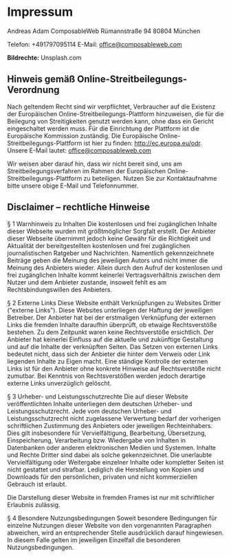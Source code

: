 # Impressum

Andreas Adam
ComposableWeb
Rümannstraße 94
80804 München

Telefon: +491797095114
E-Mail: office@composableweb.com

**Bildrechte:**
Unsplash.com

## Hinweis gemäß Online-Streitbeilegungs-Verordnung

Nach geltendem Recht sind wir verpflichtet, Verbraucher auf die Existenz der Europäischen Online-Streitbeilegungs-Plattform hinzuweisen, die für die Beilegung von Streitigkeiten genutzt werden kann, ohne dass ein Gericht eingeschaltet werden muss. Für die Einrichtung der Plattform ist die Europäische Kommission zuständig. Die Europäische Online-Streitbeilegungs-Plattform ist hier zu finden: http://ec.europa.eu/odr. Unsere E-Mail lautet: office@composableweb.com

Wir weisen aber darauf hin, dass wir nicht bereit sind, uns am Streitbeilegungsverfahren im Rahmen der Europäischen Online-Streitbeilegungs-Plattform zu beteiligen. Nutzen Sie zur Kontaktaufnahme bitte unsere obige E-Mail und Telefonnummer.

## Disclaimer – rechtliche Hinweise

§ 1 Warnhinweis zu Inhalten
Die kostenlosen und frei zugänglichen Inhalte dieser Webseite wurden mit größtmöglicher Sorgfalt erstellt. Der Anbieter dieser Webseite übernimmt jedoch keine Gewähr für die Richtigkeit und Aktualität der bereitgestellten kostenlosen und frei zugänglichen journalistischen Ratgeber und Nachrichten. Namentlich gekennzeichnete Beiträge geben die Meinung des jeweiligen Autors und nicht immer die Meinung des Anbieters wieder. Allein durch den Aufruf der kostenlosen und frei zugänglichen Inhalte kommt keinerlei Vertragsverhältnis zwischen dem Nutzer und dem Anbieter zustande, insoweit fehlt es am Rechtsbindungswillen des Anbieters.

§ 2 Externe Links
Diese Website enthält Verknüpfungen zu Websites Dritter ("externe Links"). Diese Websites unterliegen der Haftung der jeweiligen Betreiber. Der Anbieter hat bei der erstmaligen Verknüpfung der externen Links die fremden Inhalte daraufhin überprüft, ob etwaige Rechtsverstöße bestehen. Zu dem Zeitpunkt waren keine Rechtsverstöße ersichtlich. Der Anbieter hat keinerlei Einfluss auf die aktuelle und zukünftige Gestaltung und auf die Inhalte der verknüpften Seiten. Das Setzen von externen Links bedeutet nicht, dass sich der Anbieter die hinter dem Verweis oder Link liegenden Inhalte zu Eigen macht. Eine ständige Kontrolle der externen Links ist für den Anbieter ohne konkrete Hinweise auf Rechtsverstöße nicht zumutbar. Bei Kenntnis von Rechtsverstößen werden jedoch derartige externe Links unverzüglich gelöscht.

§ 3 Urheber- und Leistungsschutzrechte
Die auf dieser Website veröffentlichten Inhalte unterliegen dem deutschen Urheber- und Leistungsschutzrecht. Jede vom deutschen Urheber- und Leistungsschutzrecht nicht zugelassene Verwertung bedarf der vorherigen schriftlichen Zustimmung des Anbieters oder jeweiligen Rechteinhabers. Dies gilt insbesondere für Vervielfältigung, Bearbeitung, Übersetzung, Einspeicherung, Verarbeitung bzw. Wiedergabe von Inhalten in Datenbanken oder anderen elektronischen Medien und Systemen. Inhalte und Rechte Dritter sind dabei als solche gekennzeichnet. Die unerlaubte Vervielfältigung oder Weitergabe einzelner Inhalte oder kompletter Seiten ist nicht gestattet und strafbar. Lediglich die Herstellung von Kopien und Downloads für den persönlichen, privaten und nicht kommerziellen Gebrauch ist erlaubt.

Die Darstellung dieser Website in fremden Frames ist nur mit schriftlicher Erlaubnis zulässig.

§ 4 Besondere Nutzungsbedingungen
Soweit besondere Bedingungen für einzelne Nutzungen dieser Website von den vorgenannten Paragraphen abweichen, wird an entsprechender Stelle ausdrücklich darauf hingewiesen. In diesem Falle gelten im jeweiligen Einzelfall die besonderen Nutzungsbedingungen.
